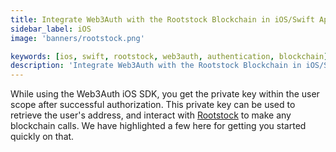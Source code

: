```yaml
---
title: Integrate Web3Auth with the Rootstock Blockchain in iOS/Swift Applications
sidebar_label: iOS
image: 'banners/rootstock.png'

keywords: [ios, swift, rootstock, web3auth, authentication, blockchain]
description: 'Integrate Web3Auth with the Rootstock Blockchain in iOS/Swift Applications | Embedded Wallets'
---
```



<SEO
  title="Integrate Web3Auth with the Rootstock Blockchain in iOS/Swift Applications"
  description="Integrate Web3Auth with the Rootstock Blockchain in iOS/Swift Applications | Embedded Wallets"
  image="https://web3auth.io/docs/banners/rootstock.png"
  slug="/embedded-wallets/connect-blockchain/evm/rootstock/ios"
/>

While using the Web3Auth iOS SDK, you get the private key within the user scope after successful authorization. This private key can be used to retrieve the user's address, and interact with [Rootstock](https://rootstock.io/) to make any blockchain calls. We have highlighted a few here for getting you started quickly on that.

<EVMInteraction />
